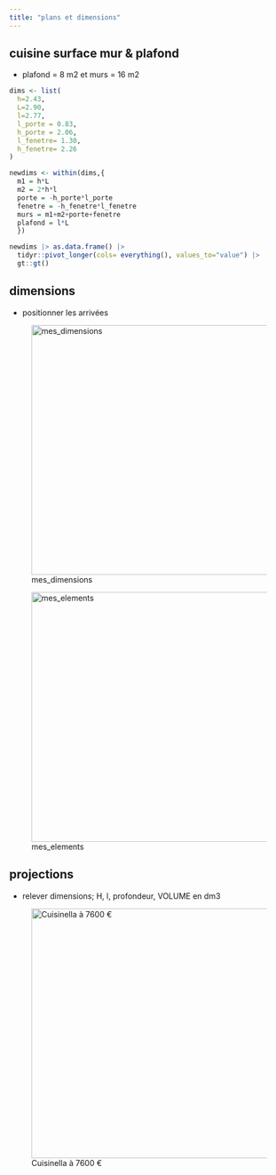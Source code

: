 ```yaml
---
title: "plans et dimensions"
---
```


## cuisine surface mur & plafond 

- plafond = 8 m2 et murs = 16 m2

```r
dims <- list(
  h=2.43,
  L=2.90,
  l=2.77,
  l_porte = 0.83,
  h_porte = 2.06,
  l_fenetre= 1.30,
  h_fenetre= 2.26
)

newdims <- within(dims,{
  m1 = h*L
  m2 = 2*h*l
  porte = -h_porte*l_porte
  fenetre = -h_fenetre*l_fenetre
  murs = m1+m2+porte+fenetre
  plafond = l*L
  })

newdims |> as.data.frame() |> 
  tidyr::pivot_longer(cols= everything(), values_to="value") |>
  gt::gt()
```


## dimensions

-   positionner les arrivées

![mes_dimensions](images/2314_CUISINE_PLAN_IMG_20230406_141910.jpg){width="450"}

![mes_elements](images/2314_CUISINE_ELEMENTS_IMG_20230406_141849.jpg){width="450"}

## projections

-   relever dimensions; H, l, profondeur, VOLUME en dm3

![Cuisinella à 7600 €](images/cuisinella/Visuel2.jpg){width="450"}
